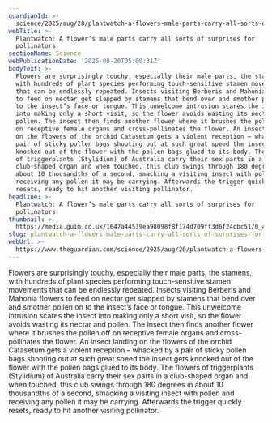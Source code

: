 ```yaml
---
guardianId: >-
  science/2025/aug/20/plantwatch-a-flowers-male-parts-carry-all-sorts-of-surprises-for-pollinators
webTitle: >-
  Plantwatch: A flower’s male parts carry all sorts of surprises for
  pollinators 
sectionName: Science
webPublicationDate: '2025-08-20T05:00:31Z'
bodyText: >-
  Flowers are surprisingly touchy, especially their male parts, the stamens,
  with hundreds of plant species performing touch-sensitive stamen movements
  that can be endlessly repeated. Insects visiting Berberis and Mahonia flowers
  to feed on nectar get slapped by stamens that bend over and smother pollen on
  to the insect’s face or tongue. This unwelcome intrusion scares the insect
  into making only a short visit, so the flower avoids wasting its nectar and
  pollen. The insect then finds another flower where it brushes the pollen off
  on receptive female organs and cross-pollinates the flower. An insect landing
  on the flowers of the orchid Catasetum gets a violent reception – whacked by a
  pair of sticky pollen bags shooting out at such great speed the insect gets
  knocked out of the flower with the pollen bags glued to its body. The flowers
  of triggerplants (Stylidium) of Australia carry their sex parts in a
  club-shaped organ and when touched, this club swings through 180 degrees in
  about 10 thousandths of a second, smacking a visiting insect with pollen and
  receiving any pollen it may be carrying. Afterwards the trigger quickly
  resets, ready to hit another visiting pollinator.
headline: >-
  Plantwatch: A flower’s male parts carry all sorts of surprises for
  pollinators 
thumbnail: >-
  https://media.guim.co.uk/1647a44539ea98098f8f174d709ff3d6f24cbc51/0_434_3000_2400/500.jpg
slug: plantwatch-a-flowers-male-parts-carry-all-sorts-of-surprises-for-pollinators
webUrl: >-
  https://www.theguardian.com/science/2025/aug/20/plantwatch-a-flowers-male-parts-carry-all-sorts-of-surprises-for-pollinators
---
```

Flowers are surprisingly touchy, especially their male parts, the stamens, with hundreds of plant species performing touch-sensitive stamen movements that can be endlessly repeated. Insects visiting Berberis and Mahonia flowers to feed on nectar get slapped by stamens that bend over and smother pollen on to the insect’s face or tongue. This unwelcome intrusion scares the insect into making only a short visit, so the flower avoids wasting its nectar and pollen. The insect then finds another flower where it brushes the pollen off on receptive female organs and cross-pollinates the flower. An insect landing on the flowers of the orchid Catasetum gets a violent reception – whacked by a pair of sticky pollen bags shooting out at such great speed the insect gets knocked out of the flower with the pollen bags glued to its body. The flowers of triggerplants (Stylidium) of Australia carry their sex parts in a club-shaped organ and when touched, this club swings through 180 degrees in about 10 thousandths of a second, smacking a visiting insect with pollen and receiving any pollen it may be carrying. Afterwards the trigger quickly resets, ready to hit another visiting pollinator.

